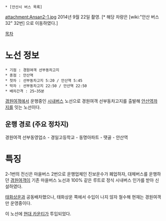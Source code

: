  * [안산시 버스 목록]

attachment:Ansan2-1.jpg
2014년 9월 22일 촬영.
[* 해당 차량은 [wiki:"안산 버스 32" 32번] 으로 이동하였다.]

[[목차]]
= 노선 정보 =
 * 기점 : 경원여객 선부동차고지
 * 종점 : 안산역
 * 첫차 : 선부동차고지 5:20 / 안산역 5:45
 * 막차 : 선부동차고지 22:50 / 안산역 22:50
 * 배차간격 : 25~35분

[[경원여객]]에서 운행중인 [[시내버스]] 노선으로 경원여객 선부동차고지를 출발해 [[안산역]]까지를 잇는 노선이다.

== 운행 경로 (주요 정차지) ==
경원여객 선부동영업소 - 경일고등학교 - 동명아파트 - 땟골 - 안산역

= 특징 =
2-1번의 전신은 마을버스 2번으로 운행업체인 진보운수가 폐업하자, 대체버스를 운행하던 [[경원여객]]이 기존 마을버스 노선과 100% 같은 루트로 정식 시내버스 인가를 받아 신설하였다.

[[태화상운]]과 공동배차했으나, 태화상운 쪽에서 수입이 나지 않자 철수해 현재는 경원여객만 운영중이다.

이 노선에 [[현대 카운티]]가 투입되었다.
